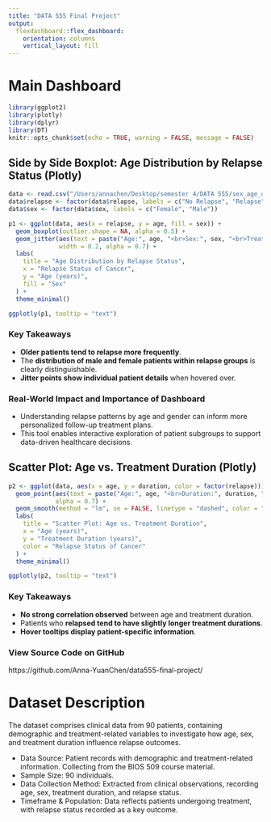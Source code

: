 ```yaml
---
title: "DATA 555 Final Project"
output: 
  flexdashboard::flex_dashboard:
    orientation: columns
    vertical_layout: fill
---
```


# Main Dashboard


```r
library(ggplot2)
library(plotly)
library(dplyr)
library(DT)
knitr::opts_chunk$set(echo = TRUE, warning = FALSE, message = FALSE)
```


## **Side by Side Boxplot: Age Distribution by Relapse Status (Plotly)**

```r
data <- read.csv("/Users/annachen/Desktop/semester 4/DATA 555/sex_age_data.csv")
data$relapse <- factor(data$relapse, labels = c("No Relapse", "Relapse"))
data$sex <- factor(data$sex, labels = c("Female", "Male"))

p1 <- ggplot(data, aes(x = relapse, y = age, fill = sex)) +
  geom_boxplot(outlier.shape = NA, alpha = 0.5) +
  geom_jitter(aes(text = paste("Age:", age, "<br>Sex:", sex, "<br>Treatment Duration:", duration)),
              width = 0.2, alpha = 0.7) +
  labs(
    title = "Age Distribution by Relapse Status",
    x = "Relapse Status of Cancer",
    y = "Age (years)",
    fill = "Sex"
  ) +
  theme_minimal()

ggplotly(p1, tooltip = "text")
```

### **Key Takeaways**
- **Older patients tend to relapse more frequently**.
- The **distribution of male and female patients within relapse groups** is clearly distinguishable.
- **Jitter points show individual patient details** when hovered over.

### **Real-World Impact and Importance of Dashboard**

- Understanding relapse patterns by age and gender can inform more personalized follow-up treatment plans.
- This tool enables interactive exploration of patient subgroups to support data-driven healthcare decisions.


## **Scatter Plot: Age vs. Treatment Duration (Plotly)**

```r
p2 <- ggplot(data, aes(x = age, y = duration, color = factor(relapse))) +
  geom_point(aes(text = paste("Age:", age, "<br>Duration:", duration, "<br>Relapse Status of Cancer:", relapse)),
             alpha = 0.7) +
  geom_smooth(method = "lm", se = FALSE, linetype = "dashed", color = "black") +
  labs(
    title = "Scatter Plot: Age vs. Treatment Duration",
    x = "Age (years)",
    y = "Treatment Duration (years)",
    color = "Relapse Status of Cancer"
  ) +
  theme_minimal()

ggplotly(p2, tooltip = "text")
```

### **Key Takeaways**
- **No strong correlation observed** between age and treatment duration.
- Patients who **relapsed tend to have slightly longer treatment durations**.
- **Hover tooltips display patient-specific information**.


### **View Source Code on GitHub**

https://github.com/Anna-YuanChen/data555-final-project/









# Dataset Description

The dataset comprises clinical data from 90 patients, containing demographic and treatment-related variables to investigate how age, sex, and treatment duration influence relapse outcomes.

- Data Source: Patient records with demographic and treatment-related information. Collecting from the BIOS 509 course material.
- Sample Size: 90 individuals.
- Data Collection Method: Extracted from clinical observations, recording age, sex, treatment duration, and relapse status.
- Timeframe & Population: Data reflects patients undergoing treatment, with relapse status recorded as a key outcome.









